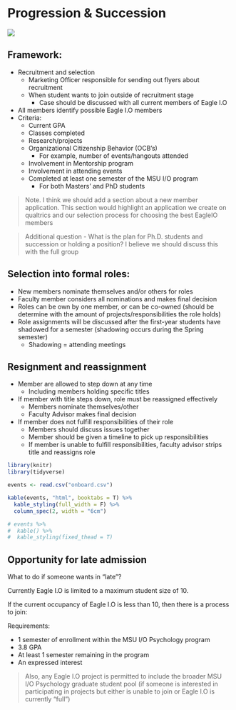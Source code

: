 # Progression & Succession

![](images/replacements.PNG)

## Framework:  

+ Recruitment and selection
    + Marketing Officer responsible for sending out flyers about recruitment
    + When student wants to join outside of recruitment stage
        + Case should be discussed with all current members of Eagle I.O
+ All members identify possible Eagle I.O members 
+ Criteria: 
    + Current GPA
    + Classes completed
    + Research/projects
    + Organizational Citizenship Behavior (OCB's) 
        * For example, number of events/hangouts attended
    + Involvement in Mentorship program
    + Involvement in attending events
    + Completed at least one semester of the MSU I/O program
        + For both Masters' and PhD students

>  Note. I think we should add a section about a new member application. This section would highlight an application we create on qualtrics and our selection process for choosing the best EagleIO members

> Additional question - What is the plan for Ph.D. students and succession or holding a position? I believe we should discuss this with the full group

## Selection into formal roles:

+ New members nominate themselves and/or others for roles
+ Faculty member considers all nominations and makes final decision
+ Roles can be own by one member, or can be co-owned (should be determine with the amount of projects/responsibilities the role holds)
+ Role assignments will be discussed after the first-year students have shadowed for a semester (shadowing occurs during the Spring semester)
    + Shadowing = attending meetings

## Resignment and reassignment

+ Member are allowed to step down at any time
    + Including members holding specific titles
+ If member with title steps down, role must be reassigned effectively
    + Members nominate themselves/other
    + Faculty Advisor makes final decision
+ If member does not fulfill responsibilities of their role
    + Members should discuss issues together
    + Member should be given a timeline to pick up responsibilities
    + If member is unable to fulfill responsibilities, faculty advisor strips title and reassigns role


```r

library(knitr)
library(tidyverse)

events <- read.csv("onboard.csv")

kable(events, "html", booktabs = T) %>%
  kable_styling(full_width = F) %>%
  column_spec(2, width = "6cm")

# events %>%
#  kable() %>%
#  kable_styling(fixed_thead = T)

```

## Opportunity for late admission

What to do if someone wants in "late"?

Currently Eagle I.O is limited to a maximum student size of 10.

If the current occupancy of Eagle I.O is less than 10, then there is a process to join:

Requirements:  

* 1 semester of enrollment within the MSU I/O Psychology program
* 3.8 GPA
* At least 1 semester remaining in the program
* An expressed interest

>Also, any Eagle I.O project is permitted to include the broader MSU I/O Psychology graduate student pool (if someone is interested in participating in projects but either is unable to join or Eagle I.O is currently "full")